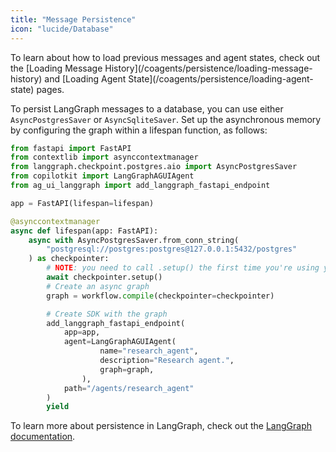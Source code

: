 ```yaml
---
title: "Message Persistence"
icon: "lucide/Database"
---
```


<Callout>
  To learn about how to load previous messages and agent states, check out the [Loading Message History](/coagents/persistence/loading-message-history) and [Loading Agent State](/coagents/persistence/loading-agent-state) pages.
</Callout>

To persist LangGraph messages to a database, you can use either `AsyncPostgresSaver` or `AsyncSqliteSaver`. Set up the asynchronous memory by configuring the graph within a lifespan function, as follows:

```python
from fastapi import FastAPI
from contextlib import asynccontextmanager
from langgraph.checkpoint.postgres.aio import AsyncPostgresSaver
from copilotkit import LangGraphAGUIAgent
from ag_ui_langgraph import add_langgraph_fastapi_endpoint

app = FastAPI(lifespan=lifespan)

@asynccontextmanager
async def lifespan(app: FastAPI):
    async with AsyncPostgresSaver.from_conn_string(
        "postgresql://postgres:postgres@127.0.0.1:5432/postgres"
    ) as checkpointer:
        # NOTE: you need to call .setup() the first time you're using your checkpointer
        await checkpointer.setup()
        # Create an async graph
        graph = workflow.compile(checkpointer=checkpointer)

        # Create SDK with the graph
        add_langgraph_fastapi_endpoint(
            app=app,
            agent=LangGraphAGUIAgent(
                    name="research_agent",
                    description="Research agent.",
                    graph=graph,
                ),
            path="/agents/research_agent"
        )
        yield
```

To learn more about persistence in LangGraph, check out the [LangGraph documentation](https://langchain-ai.github.io/langgraph/how-tos/#persistence).
